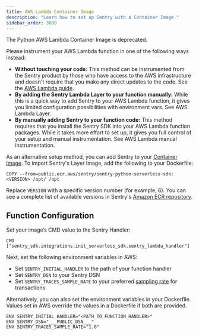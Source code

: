 ```yaml
---
title: AWS Lambda Container Image
description: "Learn how to set up Sentry with a Container Image."
sidebar_order: 3000
---
```


<Alert level="warning" title="Deprecation Notice">

The Python AWS Lambda Container Image is deprecated.

Please instrument your AWS Lambda function in one of the following ways instead:

- **Without touching your code:**
    This method can be instrumented from the Sentry product by those who have access to the AWS infrastructure and doesn't require that you make any direct updates to the code. See the [AWS Lambda guide](/product/integrations/cloud-monitoring/aws-lambda/).
- **By adding the Sentry Lambda Layer to your function manually:**
    While this is a quick way to add Sentry to your AWS Lambda function, it gives you limited configuration possibilities with environment vars. See <PlatformLink to="/integrations/aws-lambda/manual-layer/">AWS Lambda Layer</PlatformLink>.
- **By manually adding Sentry to your function code:**
    This method requires that you install the Sentry SDK into your AWS Lambda function packages. While it takes more effort to set up, it gives you full control of your setup and manual instrumentation. See <PlatformLink to="/integrations/aws-lambda/manual-instrumentation/">AWS Lambda manual instrumentation</PlatformLink>.

</Alert>

As an alternative setup method, you can add Sentry to your [Container Image](https://docs.aws.amazon.com/lambda/latest/dg/images-create.html). To import Sentry's Layer Image, add the following to your Dockerfile:

```docker {tabTitle: Dockerfile}
COPY --from=public.ecr.aws/sentry/sentry-python-serverless-sdk:<VERSION> /opt/ /opt
```

Replace `VERSION` with a specific version number (for example, 6). You can see a complete list of available versions in Sentry's [Amazon ECR repository](https://gallery.ecr.aws/sentry/sentry-python-serverless-sdk).

## Function Configuration

Set your image’s CMD value to the Sentry Handler:

```docker {tabTitle: Dockerfile}
CMD ["sentry_sdk.integrations.init_serverless_sdk.sentry_lambda_handler"]
```

Next, set the following environment variables in AWS:

- Set `SENTRY_INITIAL_HANDLER` to the path of your function handler
- Set `SENTRY_DSN` to your Sentry DSN
- Set `SENTRY_TRACES_SAMPLE_RATE` to your preferred [sampling rate](/platforms/python/configuration/sampling/#sampling-transaction-events) for transactions

Alternatively, you can also set the environment variables in your Dockerfile. Values set in AWS override the values in a Dockerfile if both are provided.

<SignInNote />

```docker {tabTitle: Dockerfile}
ENV SENTRY_INITIAL_HANDLER="<PATH_TO_FUNCTION_HANDLER>"
ENV SENTRY_DSN="___PUBLIC_DSN___"
ENV SENTRY_TRACES_SAMPLE_RATE="1.0"
```
